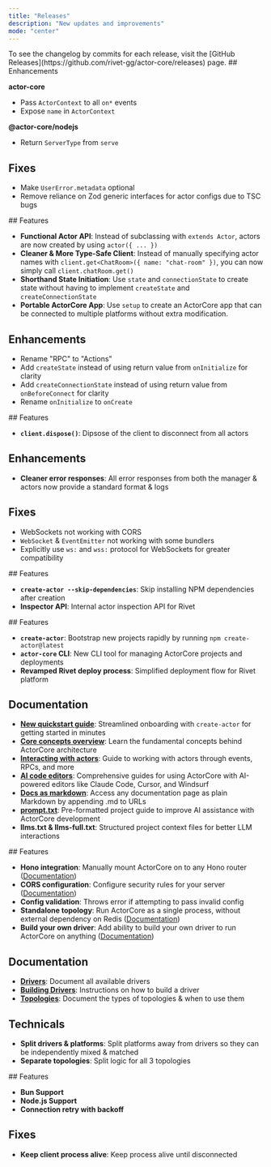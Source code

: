 ```yaml
---
title: "Releases"
description: "New updates and improvements"
mode: "center"
---
```


<Info>
	To see the changelog by commits for each release, visit the [GitHub
	Releases](https://github.com/rivet-gg/actor-core/releases) page.
</Info>

<Update label="0.7.1" description="March 17th, 2025">
  ## Enhancements

  **actor-core**

  - Pass `ActorContext` to all `on*` events
  - Expose `name` in `ActorContext`

  **@actor-core/nodejs**

  - Return `ServerType` from `serve`

  ## Fixes

  - Make `UserError.metadata` optional
  - Remove reliance on Zod generic interfaces for actor configs due to TSC bugs
</Update>

<Update label="0.7.0" description="March 16th, 2025">
  ## Features

  - **Functional Actor API**: Instead of subclassing with `extends Actor`, actors are now created by using `actor({ ... })`
  - **Cleaner & More Type-Safe Client**: Instead of manually specifying actor names with `client.get<ChatRoom>({ name: "chat-room" })`, you can now simply call `client.chatRoom.get()`
  - **Shorthand State Initiation**: Use  `state` and `connectionState` to create state without having to implement `createState` and `createConnectionState`
  - **Portable ActorCore App**: Use `setup` to create an ActorCore app that can be connected to multiple platforms without extra modification.

  ## Enhancements

  - Rename "RPC" to "Actions"
  - Add `createState` instead of using return value from `onInitialize` for clarity
  - Add `createConnectionState` instead of using return value from `onBeforeConnect` for clarity
  - Rename `onInitialize` to `onCreate`
</Update>

<Update label="0.6.3" description="March 13th, 2025">
  ## Features

  - **`client.dispose()`**: Dipsose of the client to disconnect from all actors

  ## Enhancements

  - **Cleaner error responses**: All error responses from both the manager & actors now provide a standard format & logs

  ## Fixes

  - WebSockets not working with CORS
  - `WebSocket` & `EventEmitter` not working with some bundlers
  - Explicitly use `ws:` and `wss:` protocol for WebSockets for greater compatibility
</Update>

<Update label="0.6.2" description="March 12th, 2025">
  ## Features

  - **`create-actor --skip-dependencies`**: Skip installing NPM dependencies after creation
  - **Inspector API**: Internal actor inspection API for Rivet
</Update>

<Update label="0.6.0" description="March 5th, 2025">
  ## Features

  - **`create-actor`**: Bootstrap new projects rapidly by running `npm create-actor@latest`
  - **`actor-core` CLI**: New CLI tool for managing ActorCore projects and deployments
  - **Revamped Rivet deploy process**: Simplified deployment flow for Rivet platform

  ## Documentation

  - [**New quickstart guide**](/introduction): Streamlined onboarding with `create-actor` for getting started in minutes
  - [**Core concepts overview**](/concepts/overview): Learn the fundamental concepts behind ActorCore architecture
  - [**Interacting with actors**](/concepts/interacting-with-actors): Guide to working with actors through events, RPCs, and more
  - [**AI code editors**](/llm/claude): Comprehensive guides for using ActorCore with AI-powered editors like Claude Code, Cursor, and Windsurf
  - [**Docs as markdown**](/llm/docs-as-markdown): Access any documentation page as plain Markdown by appending .md to URLs
  - [**prompt.txt**](/llm/prompt): Pre-formatted project guide to improve AI assistance with ActorCore development
  - **llms.txt & llms-full.txt**: Structured project context files for better LLM interactions
</Update>

<Update label="0.5.0" description="March 2nd, 2025">
  ## Features

  - **Hono integration**: Manually mount ActorCore on to any Hono router ([Documentation](/integrations/hono))
  - **CORS configuration**: Configure security rules for your server ([Documentation](/concepts/cors))
  - **Config validation**: Throws error if attempting to pass invalid config
  - **Standalone topology**: Run ActorCore as a single process, without external dependency on Redis ([Documentation](/concepts/topology))
  - **Build your own driver**: Add ability to build your own driver to run ActorCore on anything ([Documentation](/drivers/build))

  ## Documentation

  - [**Drivers**](/drivers/overview): Document all available drivers
  - [**Building Drivers**](/drivers/build): Instructions on how to build a driver
  - [**Topologies**](/concepts/topology): Document the types of topologies & when to use them

  ## Technicals

  - **Split drivers & platforms**: Split platforms away from drivers so they can be independently mixed & matched
  - **Separate topologies**: Split logic for all 3 topologies
</Update>

<Update label="0.4.0" description="February 13th, 2025">
  ## Features

  - **Bun Support**
  - **Node.js Support**
  - **Connection retry with backoff**

  ## Fixes

  - **Keep client process alive**: Keep process alive until disconnected
</Update>

